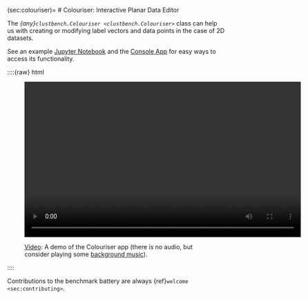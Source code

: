 (sec:colouriser)=
# Colouriser: Interactive Planar Data Editor

The *{any}`clustbench.Colouriser <clustbench.Colouriser>`* class
can help us with creating or modifying label vectors and data points
in the case of 2D datasets.

See an example [Jupyter Notebook](https://github.com/gagolews/clustering-benchmarks/blob/-/colouriser-demo.ipynb)
and the [Console App](https://github.com/gagolews/clustering-benchmarks/blob/-/colouriser-app.ipynb) for easy ways to access its functionality.

::::{raw} html
<figure class="align-default">
<video width="640" height="360" controls>
    <source src="../_static/img/colouriser-demo-noaudio.mp4" type="video/mp4" />
    Your browser does not support the HTML video tag.
    See <a href="../_static/img/colouriser-demo-noaudio.mp4">colouriser-demo-noaudio.mp4</a>.
</video>

<figcaption>
<p>
<span class="caption-number"><a href="../_static/img/colouriser-demo-noaudio.mp4">Video</a>:</span>
<span class="caption-text">A demo of the Colouriser app (there is no audio, but consider playing some <a href="https://yewtu.be/watch?v=xy_fxxj1mMY">background music</a>).</span>
</p>
</figcaption>
</figure>
::::

::::{note}
Contributions to the benchmark battery
are always {ref}`welcome <sec:contributing>`.
::::
